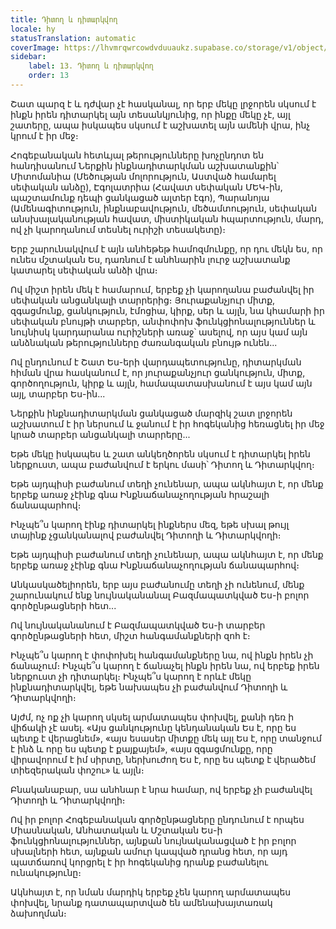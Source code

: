 ```yaml
---
title: Դիտող և դիտարկվող
locale: hy
statusTranslation: automatic
coverImage: https://lhvmrqwrcowdvduuaukz.supabase.co/storage/v1/object/public/strapi-uploads/small_cover-tratado-de-psicologia-revolucionaria.webp-5e15e1cec4e0ebebcde5d7fc7565d8fd.webp
sidebar:
    label: 13. Դիտող և դիտարկվող
    order: 13
---
```

Շատ պարզ է և դժվար չէ հասկանալ, որ երբ մեկը լրջորեն սկսում է ինքն իրեն դիտարկել այն տեսանկյունից, որ ինքը մեկը չէ, այլ շատերը, ապա իսկապես սկսում է աշխատել այն ամենի վրա, ինչ կրում է իր մեջ։

Հոգեբանական հետևյալ թերությունները խոչընդոտ են հանդիսանում Ներքին ինքնադիտարկման աշխատանքին՝ Միտոմանիա (Մեծության մոլորություն, Աստված համարել սեփական անձը), Էգոլատրիա (Հավատ սեփական ՄԵԿ-ին, պաշտամունք դեպի ցանկացած ալտեր էգո), Պարանոյա (Ամենագիտություն, ինքնաբավություն, մեծամտություն, սեփական անսխալականության հավատ, միստիկական հպարտություն, մարդ, ով չի կարողանում տեսնել ուրիշի տեսակետը)։

Երբ շարունակվում է այն անհեթեթ համոզմունքը, որ դու մեկն ես, որ ունես մշտական Ես, դառնում է անհնարին լուրջ աշխատանք կատարել սեփական անձի վրա։

Ով միշտ իրեն մեկ է համարում, երբեք չի կարողանա բաժանվել իր սեփական անցանկալի տարրերից։ Յուրաքանչյուր միտք, զգացմունք, ցանկություն, էմոցիա, կիրք, սեր և այլն, նա կհամարի իր սեփական բնույթի տարբեր, անփոփոխ ֆունկցիոնալություններ և նույնիսկ կարդարանա ուրիշների առաջ՝ ասելով, որ այս կամ այն անձնական թերությունները ժառանգական բնույթ ունեն...

Ով ընդունում է Շատ Ես-երի վարդապետությունը, դիտարկման հիման վրա հասկանում է, որ յուրաքանչյուր ցանկություն, միտք, գործողություն, կիրք և այլն, համապատասխանում է այս կամ այն այլ, տարբեր Ես-ին...

Ներքին ինքնադիտարկման ցանկացած մարզիկ շատ լրջորեն աշխատում է իր ներսում և ջանում է իր հոգեկանից հեռացնել իր մեջ կրած տարբեր անցանկալի տարրերը...

Եթե մեկը իսկապես և շատ անկեղծորեն սկսում է դիտարկել իրեն ներքուստ, ապա բաժանվում է երկու մասի՝ Դիտող և Դիտարկվող։

Եթե այդպիսի բաժանում տեղի չունենար, ապա ակնհայտ է, որ մենք երբեք առաջ չէինք գնա Ինքնաճանաչողության հրաշալի ճանապարհով։

Ինչպե՞ս կարող էինք դիտարկել ինքներս մեզ, եթե սխալ թույլ տայինք չցանկանալով բաժանվել Դիտողի և Դիտարկվողի։

Եթե այդպիսի բաժանում տեղի չունենար, ապա ակնհայտ է, որ մենք երբեք առաջ չէինք գնա Ինքնաճանաչողության ճանապարհով։

Անկասկածելիորեն, երբ այս բաժանումը տեղի չի ունենում, մենք շարունակում ենք նույնականանալ Բազմապատկված Ես-ի բոլոր գործընթացների հետ...

Ով նույնականանում է Բազմապատկված Ես-ի տարբեր գործընթացների հետ, միշտ հանգամանքների զոհ է։

Ինչպե՞ս կարող է փոփոխել հանգամանքները նա, ով ինքն իրեն չի ճանաչում։ Ինչպե՞ս կարող է ճանաչել ինքն իրեն նա, ով երբեք իրեն ներքուստ չի դիտարկել։ Ինչպե՞ս կարող է որևէ մեկը ինքնադիտարկվել, եթե նախապես չի բաժանվում Դիտողի և Դիտարկվողի։

Այժմ, ոչ ոք չի կարող սկսել արմատապես փոխվել, քանի դեռ ի վիճակի չէ ասել. «Այս ցանկությունը կենդանական Ես է, որը ես պետք է վերացնեմ», «այս եսասեր միտքը մեկ այլ Ես է, որը տանջում է ինձ և որը ես պետք է քայքայեմ», «այս զգացմունքը, որը վիրավորում է իմ սիրտը, ներխուժող Ես է, որը ես պետք է վերածեմ տիեզերական փոշու» և այլն։

Բնականաբար, սա անհնար է նրա համար, ով երբեք չի բաժանվել Դիտողի և Դիտարկվողի։

Ով իր բոլոր Հոգեբանական գործընթացները ընդունում է որպես Միասնական, Անհատական և Մշտական Ես-ի ֆունկցիոնալություններ, այնքան նույնականացված է իր բոլոր սխալների հետ, այնքան ամուր կապված դրանց հետ, որ այդ պատճառով կորցրել է իր հոգեկանից դրանք բաժանելու ունակությունը։

Ակնհայտ է, որ նման մարդիկ երբեք չեն կարող արմատապես փոխվել, նրանք դատապարտված են ամենախայտառակ ձախողման։

